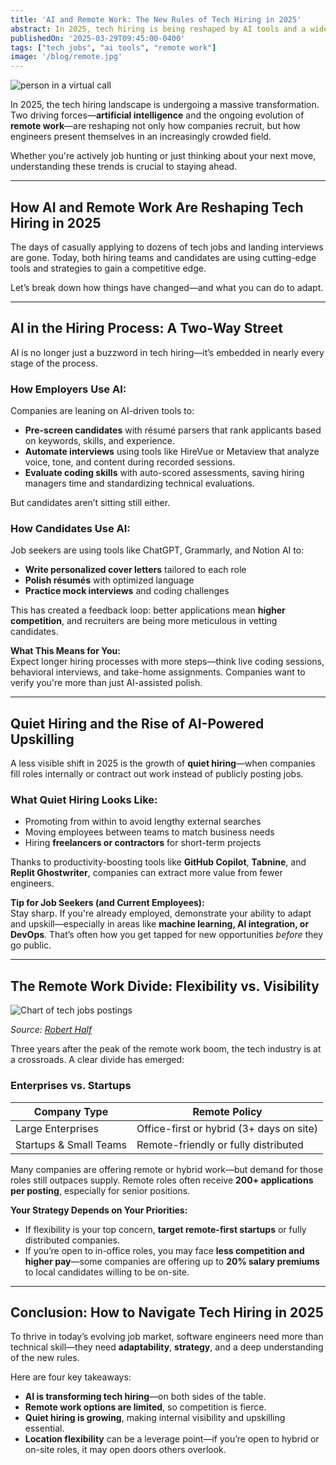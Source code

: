 ```yaml
---
title: 'AI and Remote Work: The New Rules of Tech Hiring in 2025'
abstract: In 2025, tech hiring is being reshaped by AI tools and a widening remote work divide. Learn how to stand out as a candidate and adapt to new hiring practices that value flexibility, productivity, and upskilling.
publishedOn: '2025-03-29T09:45:00-0400'
tags: ["tech jobs", "ai tools", "remote work"]
image: '/blog/remote.jpg'
---
```


![person in a virtual call](/blog/remote.jpg "Person on virtual call")

In 2025, the tech hiring landscape is undergoing a massive transformation. Two driving forces—**artificial intelligence** and the ongoing evolution of **remote work**—are reshaping not only how companies recruit, but how engineers present themselves in an increasingly crowded field.

Whether you're actively job hunting or just thinking about your next move, understanding these trends is crucial to staying ahead.

---

## How AI and Remote Work Are Reshaping Tech Hiring in 2025

The days of casually applying to dozens of tech jobs and landing interviews are gone. Today, both hiring teams and candidates are using cutting-edge tools and strategies to gain a competitive edge.

Let’s break down how things have changed—and what you can do to adapt.

---

## AI in the Hiring Process: A Two-Way Street

AI is no longer just a buzzword in tech hiring—it’s embedded in nearly every stage of the process.

### How Employers Use AI:
Companies are leaning on AI-driven tools to:
- **Pre-screen candidates** with résumé parsers that rank applicants based on keywords, skills, and experience.
- **Automate interviews** using tools like HireVue or Metaview that analyze voice, tone, and content during recorded sessions.
- **Evaluate coding skills** with auto-scored assessments, saving hiring managers time and standardizing technical evaluations.

But candidates aren’t sitting still either.

### How Candidates Use AI:
Job seekers are using tools like ChatGPT, Grammarly, and Notion AI to:
- **Write personalized cover letters** tailored to each role
- **Polish résumés** with optimized language
- **Practice mock interviews** and coding challenges

This has created a feedback loop: better applications mean **higher competition**, and recruiters are being more meticulous in vetting candidates.

**What This Means for You:**  
Expect longer hiring processes with more steps—think live coding sessions, behavioral interviews, and take-home assignments. Companies want to verify you're more than just AI-assisted polish.

---

## Quiet Hiring and the Rise of AI-Powered Upskilling

A less visible shift in 2025 is the growth of **quiet hiring**—when companies fill roles internally or contract out work instead of publicly posting jobs.

### What Quiet Hiring Looks Like:
- Promoting from within to avoid lengthy external searches
- Moving employees between teams to match business needs
- Hiring **freelancers or contractors** for short-term projects

Thanks to productivity-boosting tools like **GitHub Copilot**, **Tabnine**, and **Replit Ghostwriter**, companies can extract more value from fewer engineers.

**Tip for Job Seekers (and Current Employees):**  
Stay sharp. If you're already employed, demonstrate your ability to adapt and upskill—especially in areas like **machine learning, AI integration, or DevOps**. That’s often how you get tapped for new opportunities _before_ they go public.

---

## The Remote Work Divide: Flexibility vs. Visibility

![Chart of tech jobs postings](/blog/output.png)  

_Source: [Robert Half](https://www.roberthalf.com/us/en/insights/research/remote-work-statistics-and-trends)_

Three years after the peak of the remote work boom, the tech industry is at a crossroads. A clear divide has emerged:

### Enterprises vs. Startups

<table>
            <thead>
                <tr>
                    <th>Company Type</th>
                    <th>Remote Policy</th>
                </tr>
            </thead>
            <tbody>
                <tr>
                    <td>Large Enterprises</td>
                    <td>Office-first or hybrid (3+ days on site)</td>
                </tr>
                <tr>
                    <td>Startups & Small Teams</td>
                    <td>Remote-friendly or fully distributed</td>
                </tr>
            </tbody>
        </table>
        

Many companies are offering remote or hybrid work—but demand for those roles still outpaces supply. Remote roles often receive **200+ applications per posting**, especially for senior positions.

**Your Strategy Depends on Your Priorities:**
- If flexibility is your top concern, **target remote-first startups** or fully distributed companies.
- If you’re open to in-office roles, you may face **less competition and higher pay**—some companies are offering up to **20% salary premiums** to local candidates willing to be on-site.

---

## Conclusion: How to Navigate Tech Hiring in 2025

To thrive in today’s evolving job market, software engineers need more than technical skill—they need **adaptability**, **strategy**, and a deep understanding of the new rules.

Here are four key takeaways:

- **AI is transforming tech hiring**—on both sides of the table.  
- **Remote work options are limited**, so competition is fierce.  
- **Quiet hiring is growing**, making internal visibility and upskilling essential.  
- **Location flexibility** can be a leverage point—if you’re open to hybrid or on-site roles, it may open doors others overlook.
